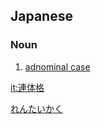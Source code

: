 ==Japanese==
{{ja-kanjitab|れん|たい|かく|yomi=o}}

===Noun===
{{ja-noun|れんたいかく}}

# {{lb|ja|grammar}} [[adnominal case]]

[[Category:ja:Grammar|れんたいかく]]

[[it:連体格]]